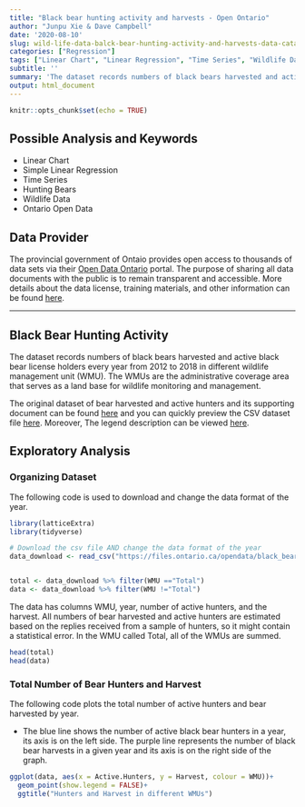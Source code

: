 ```yaml
---
title: "Black bear hunting activity and harvests - Open Ontario"
author: "Junpu Xie & Dave Campbell"
date: '2020-08-10'
slug: wild-life-data-balck-bear-hunting-activity-and-harvests-data-catalogue-from-goverrnment-of-ontario
categories: ["Regression"]
tags: ["Linear Chart", "Linear Regression", "Time Series", "Wildlife Data", "Ontario"]
subtitle: ''
summary: 'The dataset records numbers of black bears harvested and active black bear license holders every year from 2012 to 2018 in different wildlife management unit (WMU).'
output: html_document
---
```


```r
knitr::opts_chunk$set(echo = TRUE)
```

## Possible Analysis and Keywords

- Linear Chart
- Simple Linear Regression
- Time Series
- Hunting Bears
- Wildlife Data
- Ontario Open Data

## Data Provider

The provincial government of Ontaio provides open access to thousands of data sets via their [Open Data Ontario](https://data.ontario.ca/en/) portal. The purpose of sharing all data documents with the public is to remain transparent and accessible.  More details about the data license, training materials, and other information can be found [here](https://data.ontario.ca/about).

***

## Black Bear Hunting Activity

The dataset records numbers of black bears harvested and active black bear license holders every year from 2012 to 2018 in different wildlife management unit (WMU). The WMUs are the administrative coverage area that serves as a land base for wildlife monitoring and management.  

The original dataset of bear harvested and active hunters and its supporting document can be found [here](https://data.ontario.ca/en/dataset/black-bear-hunting-activity-and-harvests) and you can quickly preview the CSV dataset file [here](https://data.ontario.ca/en/dataset/black-bear-hunting-activity-and-harvests/resource/7dd6328e-74cc-4291-a041-2345cf7c6186). Moreover, The legend description can be viewed [here](https://files.ontario.ca/data-dictionary-black-bear-en.xlsx).





## Exploratory Analysis

### Organizing Dataset

The following code is used to download and change the data format of the year.

```r


library(latticeExtra)
library(tidyverse) 

# Download the csv file AND change the data format of the year
data_download <- read_csv("https://files.ontario.ca/opendata/black_bear_2019.csv")


total <- data_download %>% filter(WMU =="Total")
data <- data_download %>% filter(WMU !="Total")

```

The data has columns WMU, year, number of active hunters, and the harvest.  All numbers of bear harvested and active hunters are estimated based on the replies received from a sample of hunters, so it might contain a statistical error.  In the WMU called Total, all of the WMUs are summed.


```r
head(total)
head(data)
```


### Total Number of Bear Hunters and Harvest

The following code plots  the total number of active hunters and bear harvested by year.

* The blue line shows the number of active black bear hunters in a year, its axis is on the left side. The purple line represents the number of black bear harvests in a given year and its axis is on the right side of the graph.





```r

ggplot(data, aes(x = Active.Hunters, y = Harvest, colour = WMU))+
  geom_point(show.legend = FALSE)+
  ggtitle("Hunters and Harvest in different WMUs")
  


```


